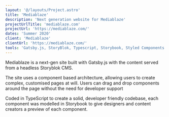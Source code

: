 ```yaml
---
layout: '@/layouts/Project.astro'
title: 'Mediablaze'
description: 'Next generation website for Mediablaze'
projectUrlTitle: 'mediablaze.com'
projectUrl: 'https://mediablaze.com/'
dates: 'Summer 2020'
client: 'Mediablaze'
clientUrl: 'https://mediablaze.com/'
tools: 'Gatsby.js, StoryBlok, Typescript, Storybook, Styled Components'
---
```


Mediablaze is a next-gen site built with Gatsby.js with the content served from a headless Storyblok CMS.

The site uses a component based architecture, allowing users to create complex, customised pages at will. Users can drag and drop components around the page without the need for developer support

Coded in TypeScript to create a solid, developer friendly codebase, each component was modelled in Storybook to give designers and content creators a preview of each component.
